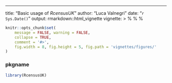 ---
title: "Basic usage of *RcensusUK*"
author: "Luca Valnegri"
date: "`r Sys.Date()`"
output: rmarkdown::html_vignette
vignette: >
  %\VignetteEngine{knitr::knitr}
  %\VignetteIndexEntry{Basic usage of *RcensusUK*}
  %\VignetteEncoding{UTF-8}

```r
knitr::opts_chunk$set(
    message = FALSE, warning = FALSE,
    collapse = TRUE,
    comment = '#>',
    fig.width = 8, fig.height = 5, fig.path = 'vignettes/figures/'
)
```

### pkgname

```r
library(RcensusUK)

```

